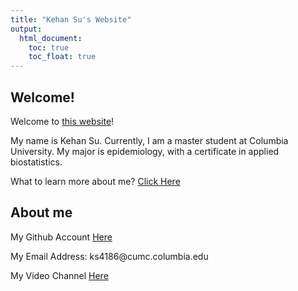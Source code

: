 ```yaml
---
title: "Kehan Su's Website"
output: 
  html_document:
    toc: true
    toc_float: true
---
```

## Welcome! 
Welcome to [this website](about.html)!

My name is Kehan Su. Currently, I am a master student at Columbia University. My major is epidemiology, with a certificate in applied biostatistics.

What to learn more about me? [Click Here](Resume.html)


## About me
My Github Account [Here](https://github.com/ks4186)

My Email Address: ks4186@cumc.columbia.edu

My Video Channel [Here](https://space.bilibili.com/350347377?spm_id_from=333.337.0.0) 

